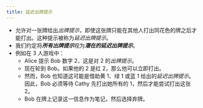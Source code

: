 ```yaml
---
title: 延迟出牌提示
---
```



<BeginnersGuideProgress id="delayed-play-clues" />

- 允许对一张牌给出*出牌提示*，即使这张牌只能在其他人打出同花色的牌之后才能打出。这种提示被称为*延迟出牌提示*。
- 我们约定将<Em>**所有出牌提示**</Em>视为<Em>**潜在的延迟出牌提示**</Em>。
- 例如在 3 人游戏中：
  - Alice 提示 Bob 数字 2，这是对 2 的*出牌提示*。
  - 现在轮到 Bob。如果他的 2 是红 2，那么他可以立即打出。
  - 然而，Bob 也知道这可能是借助黄 1、绿 1 或蓝 1 给出的*延迟出牌提示*。因此，Bob 必须等待 Cathy 先打出她所有的 1，然后才能尝试打出这张 2。
  - Bob 在牌上记录这一信息作为笔记，然后选择弃牌。

<DelayedPlayClues />
